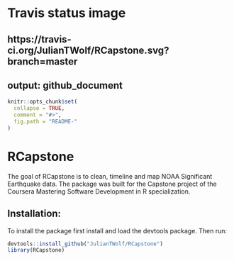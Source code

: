 # Travis status image
https://travis-ci.org/JulianTWolf/RCapstone.svg?branch=master
---
output: github_document
---

<!-- README.md is generated from README.Rmd. Please edit that file -->

```r
knitr::opts_chunk$set(
  collapse = TRUE,
  comment = "#>",
  fig.path = "README-"
)
```

# RCapstone

The goal of RCapstone is to clean, timeline and map NOAA Significant Earthquake data. The package was built for the Capstone project of the Coursera Mastering Software Development in R specialization.

## Installation:

To install the package first install and load the devtools package. Then run:

```r
devtools::install_github("JulianTWolf/RCapstone")
library(RCapstone)
```
